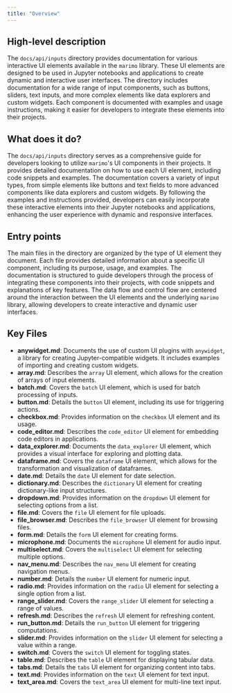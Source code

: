 ```yaml
---
title: "Overview"
---
```


## High-level description

The `docs/api/inputs` directory provides documentation for various interactive UI elements available in the `marimo` library. These UI elements are designed to be used in Jupyter notebooks and applications to create dynamic and interactive user interfaces. The directory includes documentation for a wide range of input components, such as buttons, sliders, text inputs, and more complex elements like data explorers and custom widgets. Each component is documented with examples and usage instructions, making it easier for developers to integrate these elements into their projects.

## What does it do?

The `docs/api/inputs` directory serves as a comprehensive guide for developers looking to utilize `marimo`'s UI components in their projects. It provides detailed documentation on how to use each UI element, including code snippets and examples. The documentation covers a variety of input types, from simple elements like buttons and text fields to more advanced components like data explorers and custom widgets. By following the examples and instructions provided, developers can easily incorporate these interactive elements into their Jupyter notebooks and applications, enhancing the user experience with dynamic and responsive interfaces.

## Entry points

The main files in the directory are organized by the type of UI element they document. Each file provides detailed information about a specific UI component, including its purpose, usage, and examples. The documentation is structured to guide developers through the process of integrating these components into their projects, with code snippets and explanations of key features. The data flow and control flow are centered around the interaction between the UI elements and the underlying `marimo` library, allowing developers to create interactive and dynamic user interfaces.

## Key Files

- **anywidget.md**: Documents the use of custom UI plugins with `anywidget`, a library for creating Jupyter-compatible widgets. It includes examples of importing and creating custom widgets.
- **array.md**: Describes the `array` UI element, which allows for the creation of arrays of input elements.
- **batch.md**: Covers the `batch` UI element, which is used for batch processing of inputs.
- **button.md**: Details the `button` UI element, including its use for triggering actions.
- **checkbox.md**: Provides information on the `checkbox` UI element and its usage.
- **code_editor.md**: Describes the `code_editor` UI element for embedding code editors in applications.
- **data_explorer.md**: Documents the `data_explorer` UI element, which provides a visual interface for exploring and plotting data.
- **dataframe.md**: Covers the `dataframe` UI element, which allows for the transformation and visualization of dataframes.
- **date.md**: Details the `date` UI element for date selection.
- **dictionary.md**: Describes the `dictionary` UI element for creating dictionary-like input structures.
- **dropdown.md**: Provides information on the `dropdown` UI element for selecting options from a list.
- **file.md**: Covers the `file` UI element for file uploads.
- **file_browser.md**: Describes the `file_browser` UI element for browsing files.
- **form.md**: Details the `form` UI element for creating forms.
- **microphone.md**: Documents the `microphone` UI element for audio input.
- **multiselect.md**: Covers the `multiselect` UI element for selecting multiple options.
- **nav_menu.md**: Describes the `nav_menu` UI element for creating navigation menus.
- **number.md**: Details the `number` UI element for numeric input.
- **radio.md**: Provides information on the `radio` UI element for selecting a single option from a list.
- **range_slider.md**: Covers the `range_slider` UI element for selecting a range of values.
- **refresh.md**: Describes the `refresh` UI element for refreshing content.
- **run_button.md**: Details the `run_button` UI element for triggering computations.
- **slider.md**: Provides information on the `slider` UI element for selecting a value within a range.
- **switch.md**: Covers the `switch` UI element for toggling states.
- **table.md**: Describes the `table` UI element for displaying tabular data.
- **tabs.md**: Details the `tabs` UI element for organizing content into tabs.
- **text.md**: Provides information on the `text` UI element for text input.
- **text_area.md**: Covers the `text_area` UI element for multi-line text input.